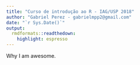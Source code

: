 ```yaml
---
title: "Curso de introdução ao R - IAG/USP 2018"
author: "Gabriel Perez - gabrielmpp2@gmail.com"
date: "`r Sys.Date()`"
output:
  rmdformats::readthedown:
    highlight: espresso
---
```


Why I am awesome. 